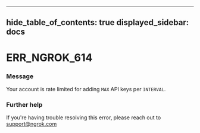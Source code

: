 

---
hide_table_of_contents: true
displayed_sidebar: docs
---


# ERR_NGROK_614

### Message
Your account is rate limited for adding `MAX` API keys per `INTERVAL`.

<ErrorDetails error="err_ngrok_614" />



### Further help
If you're having trouble resolving this error, please reach out to [support@ngrok.com](mailto:support@ngrok.com?subject=Help%20with%20ERR_NGROK_614)

